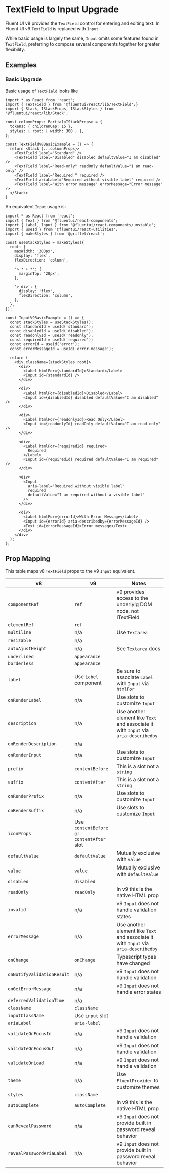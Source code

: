 
<Meta title="Concepts/Upgrading/from v8/Components/TextField to Input Upgrade" />

# TextField to Input Upgrade

Fluent UI v8 provides the `TextField` control for entering and editing text. In Fluent UI v9 `TextField` is replaced with `Input`.

While basic usage is largely the same, `Input` omits some features found in `TextField`, preferring to compose several components together for greater flexibility.

## Examples

### Basic Upgrade

Basic usage of `TextField` looks like

```tsx
import * as React from 'react';
import { TextField } from '@fluentui/react/lib/TextField';}
import { Stack, IStackProps, IStackStyles } from '@fluentui/react/lib/Stack';

const columnProps: Partial<IStackProps> = {
  tokens: { childrenGap: 15 },
  styles: { root: { width: 300 } },
};

const TextFieldV8BasicExample = () => {
  return <Stack {...columnProps}>
    <TextField label="Standard" />
    <TextField label="Disabled" disabled defaultValue="I am disabled" />
    <TextField label="Read-only" readOnly defaultValue="I am read-only" />
    <TextField label="Required " required />
    <TextField ariaLabel="Required without visible label" required />
    <TextField label="With error message" errorMessage="Error message" />
  </Stack>
}
```

An equivalent `Input` usage is:

```tsx
import * as React from 'react';
import { Text } from '@fluentui/react-components';
import { Label, Input } from '@fluentui/react-components/unstable';
import { useId } from '@fluentui/react-utilities';
import { makeStyles } from '@griffel/react';

const useStackStyles = makeStyles({
  root: {
    maxWidth: '300px',
    display: 'flex',
    flexDirection: 'column',

    '> * + *': {
      marginTop: '20px',
    },

    '> div': {
      display: 'flex',
      flexDirection: 'column',
    },
  },
});

const InputV9BasicExample = () => {
  const stackStyles = useStackStyles();
  const standardId = useId('standard');
  const disabledId = useId('disabled');
  const readonlyId = useId('readonly');
  const requiredId = useId('required');
  const errorId = useId('error');
  const errorMessageId = useId('error-message');

  return (
    <div className={stackStyles.root}>
      <div>
        <Label htmlFor={standardId}>Standard</Label>
        <Input id={standardId} />
      </div>

      <div>
        <Label htmlFor={disabledId}>Disabled</Label>
        <Input id={disabledId} disabled defaultValue="I am disabled" />
      </div>

      <div>
        <Label htmlFor={readonlyId}>Read Only</Label>
        <Input id={readonlyId} readOnly defaultValue="I am read only" />
      </div>

      <div>
        <Label htmlFor={requiredId} required>
          Required
        </Label>
        <Input id={requiredId} required defaultValue="I am required" />
      </div>

      <div>
        <Input
          aria-label="Required without visible label"
          required
          defaultValue="I am required without a visible label"
        />
      </div>

      <div>
        <Label htmlFor={errorId}>With Error Message</Label>
        <Input id={errorId} aria-describedby={errorMessageId} />
        <Text id={errorMessageId}>Error message</Text>
      </div>
    </div>
  );
};
```

## Prop Mapping

This table maps v8 `TextField` props to the v9 `Input` equivalent.

| v8                         | v9                                         | Notes                                                                                |
| -------------------------- | ------------------------------------------ | ------------------------------------------------------------------------------------ |
| `componentRef`             | `ref`                                      | v9 provides access to the underlyig DOM node, not ITextField                         |
| `elementRef`               | `ref`                                      |                                                                                      |
| `multiline`                | n/a                                        | Use `Textarea`                                                                       |
| `resizable`                | n/a                                        |                                                                                      |
| `autoAjustHeight`          | n/a                                        | See `Textarea` docs                                                                  |
| `underlined`               | `appearance`                               |                                                                                      |
| `borderless`               | `appearance`                               |                                                                                      |
| `label`                    | Use `Label` component                      | Be sure to associate `Label` with `Input` via `htmlFor`                              |
| `onRenderLabel`            | n/a                                        | Use slots to customize `Input`                                                       |
| `description`              | n/a                                        | Use another element like `Text` and associate it with `Input` via `aria-describedby` |
| `onRenderDescription`      | n/a                                        |                                                                                      |
| `onRenderInput`            | n/a                                        | Use slots to customize `Input`                                                       |
| `prefix`                   | `contentBefore`                            | This is a slot not a `string`                                                        |
| `suffix`                   | `contentAfter`                             | This is a slot not a `string`                                                        |
| `onRenderPrefix`           | n/a                                        | Use slots to customize `Input`                                                       |
| `onRenderSuffix`           | n/a                                        | Use slots to customize `Input`                                                       |
| `iconProps`                | Use `contentBefore` or `contentAfter` slot |                                                                                      |
| `defaultValue`             | `defaultValue`                             | Mutually exclusive with `value`                                                      |
| `value`                    | `value`                                    | Mutually exclusive with `defaultValue`                                               |
| `disabled`                 | `disabled`                                 |                                                                                      |
| `readOnly`                 | `readOnly`                                 | In v9 this is the native HTML prop                                                   |
| `invalid`                  | n/a                                        | v9 `Input` does not handle validation states                                         |
| `errorMessage`             | n/a                                        | Use another element like `Text` and associate it with `Input` via `aria-describedby` |
| `onChange`                 | `onChange`                                 | Typescript types have changed                                                        |
| `onNotifyValidationResult` | n/a                                        | v9 `Input` does not handle validation                                                |
| `onGetErrorMessage`        | n/a                                        | v9 `Input` does not handle error states                                              |
| `deferredValidationTime`   | n/a                                        |                                                                                      |
| `className`                | `className`                                |                                                                                      |
| `inputClassName`           | Use `input` slot                           |                                                                                      |
| `ariaLabel`                | `aria-label`                               |                                                                                      |
| `validateOnFocusIn`        | n/a                                        | v9 `Input` does not handle validation                                                |
| `validateOnFocusOut`       | n/a                                        | v9 `Input` does not handle validation                                                |
| `validateOnLoad`           | n/a                                        | v9 `Input` does not handle validation                                                |
| `theme`                    | n/a                                        | Use `FluentProvider` to customize themes                                             |
| `styles`                   | `className`                                |                                                                                      |
| `autoComplete`             | `autoComplete`                             | In v9 this is the native HTML prop                                                   |
| `canRevealPassword`        | n/a                                        | v9 `Input` does not provide built in password reveal behavior                        |
| `revealPasswordAriaLabel`  | n/a                                        | v9 `Input` does not provide built in password reveal behavior                        |
